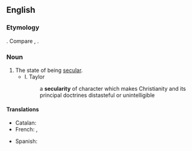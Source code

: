 ==English==
{{wikipedia}}

===Etymology===
{{suffix|en|secular|ity}}. Compare {{cog|fr|sécularité}}, {{cog|la|saecularitas}}.

===Noun===
{{en-noun|~|secularities}}

# The state of being [[secular]].
#* I. Taylor
#*: a '''secularity''' of character which makes Christianity and its principal doctrines distasteful or unintelligible

====Translations====
{{trans-top|state of being secular}}
* Catalan: {{t|ca|secularitat|f}}
* French: {{t+|fr|sécularité|f}}, {{t+|fr|laïcité|f}}
{{trans-mid}}
* Spanish: {{t+|es|secularidad|f}}
{{trans-bottom}}